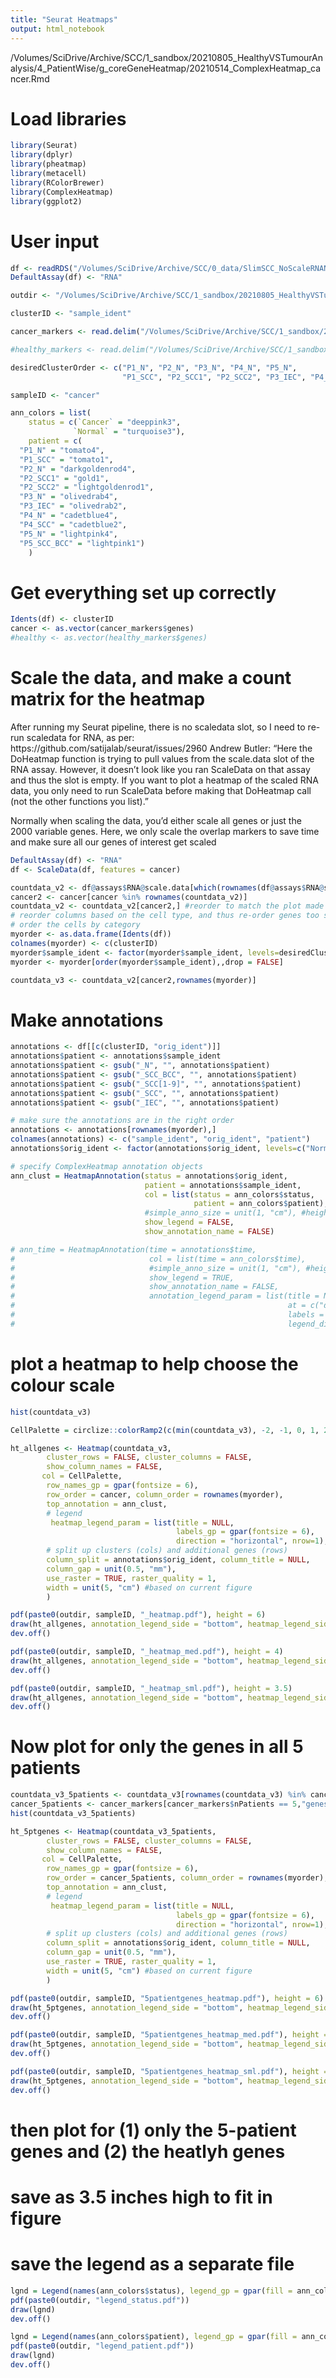 ```yaml
---
title: "Seurat Heatmaps"
output: html_notebook
---
```


/Volumes/SciDrive/Archive/SCC/1_sandbox/20210805_HealthyVSTumourAnalysis/4_PatientWise/g_coreGeneHeatmap/20210514_ComplexHeatmap_cancer.Rmd

# Load libraries

```r
library(Seurat)
library(dplyr)
library(pheatmap)
library(metacell)
library(RColorBrewer)
library(ComplexHeatmap)
library(ggplot2)
```

# User input

```r
df <- readRDS("/Volumes/SciDrive/Archive/SCC/0_data/SlimSCC_NoScaleRNANormAddXinnanMeta.RDS")
DefaultAssay(df) <- "RNA"
```



```r
outdir <- "/Volumes/SciDrive/Archive/SCC/1_sandbox/20210805_HealthyVSTumourAnalysis/4_PatientWise/g_coreGeneHeatmap/outdir/"

clusterID <- "sample_ident"

cancer_markers <- read.delim("/Volumes/SciDrive/Archive/SCC/1_sandbox/20210805_HealthyVSTumourAnalysis/4_PatientWise/d_coreGenes/outdir/all_cancerExclusive_PatientOverlapResults.txt")

#healthy_markers <- read.delim("/Volumes/SciDrive/Archive/SCC/1_sandbox/20210805_HealthyVSTumourAnalysis/4_PatientWise/d_coreGenes/outdir/all_normalExclusive_PatientOverlapResults.txt")

desiredClusterOrder <- c("P1_N", "P2_N", "P3_N", "P4_N", "P5_N",
                         "P1_SCC", "P2_SCC1", "P2_SCC2", "P3_IEC", "P4_SCC", "P5_SCC_BCC")

sampleID <- "cancer"
```

```r

ann_colors = list(
    status = c(`Cancer` = "deeppink3",
              `Normal` = "turquoise3"),
    patient = c(
  "P1_N" = "tomato4", 
  "P1_SCC" = "tomato1",
  "P2_N" = "darkgoldenrod4",
  "P2_SCC1" = "gold1",
  "P2_SCC2" = "lightgoldenrod1",
  "P3_N" = "olivedrab4",
  "P3_IEC" = "olivedrab2",
  "P4_N" = "cadetblue4",
  "P4_SCC" = "cadetblue2",
  "P5_N" = "lightpink4",
  "P5_SCC_BCC" = "lightpink1")
    )
```

# Get everything set up correctly

```r
Idents(df) <- clusterID
cancer <- as.vector(cancer_markers$genes)
#healthy <- as.vector(healthy_markers$genes)
```

# Scale the data, and make a count matrix for the heatmap

After running my Seurat pipeline, there is no scaledata slot, so I need to re-run scaledata for RNA, as per: https://github.com/satijalab/seurat/issues/2960
Andrew Butler: "Here the DoHeatmap function is trying to pull values from the scale.data slot of the RNA assay. However, it doesn't look like you ran ScaleData on that assay and thus the slot is empty. If you want to plot a heatmap of the scaled RNA data, you only need to run ScaleData before making that DoHeatmap call (not the other functions you list)."

Normally when scaling the data, you'd either scale all genes or just the 2000 variable genes. Here, we only scale the overlap markers to save time and make sure all our genes of interest get scaled

```r
DefaultAssay(df) <- "RNA"
df <- ScaleData(df, features = cancer)
```

```r
countdata_v2 <- df@assays$RNA@scale.data[which(rownames(df@assays$RNA@scale.data) %in% cancer),]
cancer2 <- cancer[cancer %in% rownames(countdata_v2)]
countdata_v2 <- countdata_v2[cancer2,] #reorder to match the plot made by 
# reorder columns based on the cell type, and thus re-order genes too so it looks nice
# order the cells by category
myorder <- as.data.frame(Idents(df))
colnames(myorder) <- c(clusterID)
myorder$sample_ident <- factor(myorder$sample_ident, levels=desiredClusterOrder)
myorder <- myorder[order(myorder$sample_ident),,drop = FALSE]

countdata_v3 <- countdata_v2[cancer2,rownames(myorder)]
```

# Make annotations

```r
annotations <- df[[c(clusterID, "orig_ident")]]
annotations$patient <- annotations$sample_ident
annotations$patient <- gsub("_N", "", annotations$patient)
annotations$patient <- gsub("_SCC_BCC", "", annotations$patient)
annotations$patient <- gsub("_SCC[1-9]", "", annotations$patient)
annotations$patient <- gsub("_SCC", "", annotations$patient)
annotations$patient <- gsub("_IEC", "", annotations$patient)

# make sure the annotations are in the right order
annotations <- annotations[rownames(myorder),]
colnames(annotations) <- c("sample_ident", "orig_ident", "patient")
annotations$orig_ident <- factor(annotations$orig_ident, levels=c("Normal", "Cancer"))

# specify ComplexHeatmap annotation objects
ann_clust = HeatmapAnnotation(status = annotations$orig_ident,
                              patient = annotations$sample_ident,
                              col = list(status = ann_colors$status,
                                         patient = ann_colors$patient),
                              #simple_anno_size = unit(1, "cm"), #height of annotation bar
                              show_legend = FALSE,
                              show_annotation_name = FALSE)

# ann_time = HeatmapAnnotation(time = annotations$time,
#                              col = list(time = ann_colors$time),
#                              #simple_anno_size = unit(1, "cm"), #height of annotation bar
#                              show_legend = TRUE,
#                              show_annotation_name = FALSE,
#                              annotation_legend_param = list(title = NULL,
#                                                             at = c("d1", "d3", "d7"),
#                                                             labels = c("day 1", "day 3", "day 7"),
#                                                             legend_direction = "horizontal", nrow=1))
```

# plot a heatmap to help choose the colour scale

```r
hist(countdata_v3)
```

```r
CellPalette = circlize::colorRamp2(c(min(countdata_v3), -2, -1, 0, 1, 2, max(countdata_v3)), c("darkblue", "blue", "lightskyblue", "white", "lightpink", "red", "darkred"))

ht_allgenes <- Heatmap(countdata_v3,
        cluster_rows = FALSE, cluster_columns = FALSE,
        show_column_names = FALSE,
       col = CellPalette, 
        row_names_gp = gpar(fontsize = 6),
        row_order = cancer, column_order = rownames(myorder),
        top_annotation = ann_clust,
        # legend
         heatmap_legend_param = list(title = NULL,
                                     labels_gp = gpar(fontsize = 6),
                                     direction = "horizontal", nrow=1),
        # split up clusters (cols) and additional genes (rows)
        column_split = annotations$orig_ident, column_title = NULL,
        column_gap = unit(0.5, "mm"),
        use_raster = TRUE, raster_quality = 1,
        width = unit(5, "cm") #based on current figure
        )

pdf(paste0(outdir, sampleID, "_heatmap.pdf"), height = 6)
draw(ht_allgenes, annotation_legend_side = "bottom", heatmap_legend_side = "bottom")
dev.off()

pdf(paste0(outdir, sampleID, "_heatmap_med.pdf"), height = 4)
draw(ht_allgenes, annotation_legend_side = "bottom", heatmap_legend_side = "bottom")
dev.off()

pdf(paste0(outdir, sampleID, "_heatmap_sml.pdf"), height = 3.5)
draw(ht_allgenes, annotation_legend_side = "bottom", heatmap_legend_side = "bottom")
dev.off()
```

# Now plot for only the genes in all 5 patients

```r
countdata_v3_5patients <- countdata_v3[rownames(countdata_v3) %in% cancer_markers$genes[cancer_markers$nPatients == 5],]
cancer_5patients <- cancer_markers[cancer_markers$nPatients == 5,"genes"]
hist(countdata_v3_5patients)
```

```r
ht_5ptgenes <- Heatmap(countdata_v3_5patients,
        cluster_rows = FALSE, cluster_columns = FALSE,
        show_column_names = FALSE,
       col = CellPalette, 
        row_names_gp = gpar(fontsize = 6),
        row_order = cancer_5patients, column_order = rownames(myorder),
        top_annotation = ann_clust,
        # legend
         heatmap_legend_param = list(title = NULL,
                                     labels_gp = gpar(fontsize = 6),
                                     direction = "horizontal", nrow=1),
        # split up clusters (cols) and additional genes (rows)
        column_split = annotations$orig_ident, column_title = NULL,
        column_gap = unit(0.5, "mm"),
        use_raster = TRUE, raster_quality = 1,
        width = unit(5, "cm") #based on current figure
        )

pdf(paste0(outdir, sampleID, "5patientgenes_heatmap.pdf"), height = 6)
draw(ht_5ptgenes, annotation_legend_side = "bottom", heatmap_legend_side = "bottom")
dev.off()

pdf(paste0(outdir, sampleID, "5patientgenes_heatmap_med.pdf"), height = 4)
draw(ht_5ptgenes, annotation_legend_side = "bottom", heatmap_legend_side = "bottom")
dev.off()

pdf(paste0(outdir, sampleID, "5patientgenes_heatmap_sml.pdf"), height = 3.5)
draw(ht_5ptgenes, annotation_legend_side = "bottom", heatmap_legend_side = "bottom")
dev.off()
```


# then plot for (1) only the 5-patient genes and (2) the heatlyh genes
# save as 3.5 inches high to fit in figure

# save the legend as a separate file

```r
lgnd = Legend(names(ann_colors$status), legend_gp = gpar(fill = ann_colors$status))
pdf(paste0(outdir, "legend_status.pdf"))
draw(lgnd)
dev.off()

lgnd = Legend(names(ann_colors$patient), legend_gp = gpar(fill = ann_colors$patient))
pdf(paste0(outdir, "legend_patient.pdf"))
draw(lgnd)
dev.off()
```


